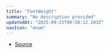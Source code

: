 ```yaml
---
title: "FontWeight"
summary: "No description provided"
updatedAt: "2025-09-21T00:58:12.203Z"
navIcon: "enum"
---
```



<Table data={{ headers: [{"content":"Member","key":"member","sortable":true},{"content":"Type","key":"type","sortable":true}], rows: [["Black","900"],["Bold","700"],["ExtraBlack","950"],["ExtraBold","800"],["ExtraLight","200"],["Light","300"],["Medium","500"],["Regular","400"],["SemiBold","600"],["Thin","100"]] }} />


- [Source](https://github.com/NMMTY/LazyCanvas/blob/1d5786684b8ca8d543a4533b2b64f8d093b1e426/packages/lazycanvas/src/types/enum.ts#L31)